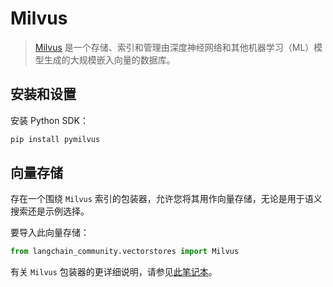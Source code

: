 # Milvus

>[Milvus](https://milvus.io/docs/overview.md) 是一个存储、索引和管理由深度神经网络和其他机器学习（ML）模型生成的大规模嵌入向量的数据库。

## 安装和设置

安装 Python SDK：

```bash
pip install pymilvus
```

## 向量存储

存在一个围绕 `Milvus` 索引的包装器，允许您将其用作向量存储，无论是用于语义搜索还是示例选择。

要导入此向量存储：

```python
from langchain_community.vectorstores import Milvus
```

有关 `Milvus` 包装器的更详细说明，请参见[此笔记本](/docs/integrations/vectorstores/milvus)。